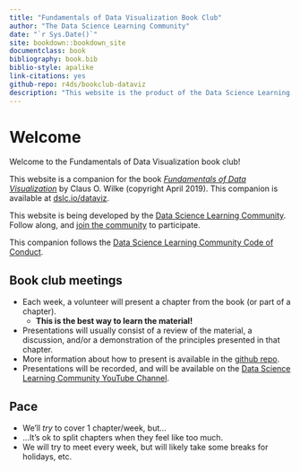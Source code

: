 ```yaml
--- 
title: "Fundamentals of Data Visualization Book Club"
author: "The Data Science Learning Community"
date: "`r Sys.Date()`"
site: bookdown::bookdown_site
documentclass: book
bibliography: book.bib
biblio-style: apalike
link-citations: yes
github-repo: r4ds/bookclub-dataviz
description: "This website is the product of the Data Science Learning Community's Fundamentals of Data Visualization Book Club."
---
```


# Welcome {-}

Welcome to the Fundamentals of Data Visualization book club! 

This website is a companion for the book [_Fundamentals of Data Visualization_](https://clauswilke.com/dataviz/) by Claus O. Wilke (copyright April 2019).
This companion is available at [dslc.io/dataviz](https://dslc.io/dataviz).

This website is being developed by the [Data Science Learning Community](https://dslc.io). Follow along, and [join the community](https://dslc.io/join) to participate.

This companion follows the [Data Science Learning Community Code of Conduct](https://dslc.io/code_of_conduct.html).

## Book club meetings {-}

- Each week, a volunteer will present a chapter from the book (or part of a chapter).
  - **This is the best way to learn the material!**
- Presentations will usually consist of a review of the material, a discussion, and/or a demonstration of the principles presented in that chapter.
- More information about how to present is available in the [github repo](https://github.com/r4ds/bookclub-dataviz).
- Presentations will be recorded, and will be available on the [Data Science Learning Community YouTube Channel](https://dslc.io/youtube).

## Pace {-}

- We'll _try_ to cover 1 chapter/week, but...
- ...It's ok to split chapters when they feel like too much.
- We will try to meet every week, but will likely take some breaks for holidays, etc.
